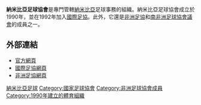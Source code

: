 {{國家足協
|Name               = 納米比亞足球協會
|Logo               = Namibia FA.png 
|Founded            = 1990年
|FIFA affiliation   = 1992年
|Region             = [[非洲足協|非洲足協]]
|Region affiliation = 1992年
|Subregion             = [[南非洲足球協會議會|南非洲足球協會議會]]
|Subregion affiliation = 1997年
|President          =  John Muinjo
}}

'''納米比亞足球協會'''是專門管轄[[納米比亞|納米比亞]]足球事務的組織。納米比亞足球協會成立於1990年，並在1992年加入[[國際足協|國際足協]]。此外，它還是[[非洲足協|非洲足協]]和[[南非洲足球協會議會|南非洲足球協會議會]]的成員之一。

==外部連結==
* [http://www.nfa.org.na/ 官方網頁]
* [http://www.fifa.com/associations/association=nam/index.html 國際足協網頁]
* [http://www.cafonline.com/association/namibia 非洲足協網頁]

{{非洲足球協會成員}}

[[Category:納米比亞足球|]]
[[Category:國家足球協會|Category:國家足球協會]]
[[Category:非洲足球協會成員|Category:非洲足球協會成員]]
[[Category:1990年建立的體育組織|Category:1990年建立的體育組織]]